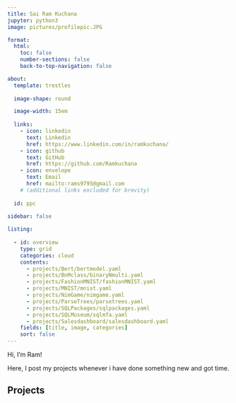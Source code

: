 ```yaml
---
title: Sai Ram Kuchana
jupyter: python3
image: pictures/profilepic.JPG

format:
  html:
    toc: false
    number-sections: false
    back-to-top-navigation: false

about:
  template: trestles
  
  image-shape: round

  image-width: 15em
  
  links:
    - icon: linkedin
      text: Linkedin
      href: https://www.linkedin.com/in/ramkuchana/
    - icon: github
      text: GitHub
      href: https://github.com/Ramkuchana      
    - icon: envelope
      text: Email
      href: mailto:rams9795@gmail.com
    # (additional links excluded for brevity)
  
  id: ppc
    
sidebar: false

listing:
  
  - id: overview
    type: grid
    categories: cloud
    contents:
      - projects/Bert/bertmodel.yaml
      - projects/BnMclass/binaryNmulti.yaml
      - projects/FashionMNIST/fashionMNIST.yaml
      - projects/MNIST/mnist.yaml
      - projects/NimGame/nimgame.yaml
      - projects/ParseTrees/parsetrees.yaml
      - projects/SQLPackages/sqlpackages.yaml
      - projects/SQLMuseum/sqlmfa.yaml
      - projects/Salesdashboard/salesdashboard.yaml
    fields: [title, image, categories]
    sort: false
---
```


::: {#ppc}
Hi, I'm Ram!

Here, I post my projects whenever i have done something new and got time.
:::

## Projects

::: {#overview}
:::
